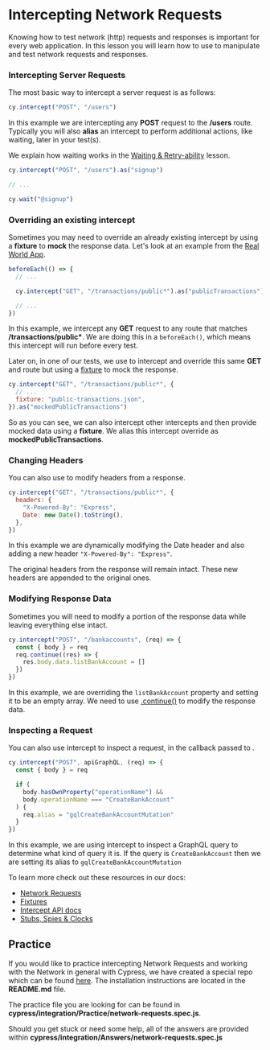# Intercepting Network Requests

Knowing how to test network (http) requests and responses is important for every web application. In this lesson you will learn how to use <apiLink apiName="intercept" displayName="cy.intercept()" /> to manipulate and test network requests and responses.

### Intercepting Server Requests

The most basic way to intercept a server request is as follows:

```js
cy.intercept("POST", "/users")
```

In this example we are intercepting any **POST** request to the **/users** route. Typically you will also **alias** an intercept to perform additional actions, like waiting, later in your test(s).

We explain how waiting works in the [Waiting & Retry-ability](/cypress-fundamentals/waiting-and-retry-ability) lesson.

```js
cy.intercept("POST", "/users").as("signup")

// ...

cy.wait("@signup")
```

### Overriding an existing intercept

Sometimes you may need to override an already existing intercept by using a **fixture** to **mock** the response data. Let's look at an example from the [Real World App](https://github.com/cypress-io/cypress-realworld-app/blob/develop/cypress/tests/ui/transaction-feeds.spec.ts).

```js
beforeEach(() => {
  // ...

  cy.intercept("GET", "/transactions/public*").as("publicTransactions")

  // ...
})
```

In this example, we intercept any **GET** request to any route that matches **/transactions/public\***. We are doing this in a `beforeEach()`, which means this intercept will run before every test.

Later on, in one of our tests, we use <apiLink apiName="intercept" displayName="cy.intercept()" /> to intercept and override this same **GET** and route but using a [fixture](https://docs.cypress.io/guides/guides/network-requests#Fixtures) to mock the response.

```js
cy.intercept("GET", "/transactions/public*", {
  // ...
  fixture: "public-transactions.json",
}).as("mockedPublicTransactions")
```

So as you can see, we can also intercept other intercepts and then provide mocked data using a **fixture**. We alias this intercept override as **mockedPublicTransactions**.

### Changing Headers

You can also use <apiLink apiName="intercept" displayName="cy.intercept()" /> to modify headers from a response.

```js
cy.intercept("GET", "/transactions/public*", {
  headers: {
    "X-Powered-By": "Express",
    Date: new Date().toString(),
  },
})
```

In this example we are dynamically modifying the Date header and also adding a new header `"X-Powered-By": "Express"`.

The original headers from the response will remain intact. These new headers are appended to the original ones.

### Modifying Response Data

Sometimes you will need to modify a portion of the response data while leaving everything else intact.

```js
cy.intercept("POST", "/bankaccounts", (req) => {
  const { body } = req
  req.continue((res) => {
    res.body.data.listBankAccount = []
  })
})
```

In this example, we are overriding the `listBankAccount` property and setting it to be an empty array. We need to use [.continue()](https://docs.cypress.io/api/commands/intercept#Controlling-the-outbound-request-with-req-continue) to modify the response data.

### Inspecting a Request

You can also use intercept to inspect a request, in the callback passed to <apiLink apiName="intercept" displayName="cy.intercept()" />.

```js
cy.intercept("POST", apiGraphQL, (req) => {
  const { body } = req

  if (
    body.hasOwnProperty("operationName") &&
    body.operationName === "CreateBankAccount"
  ) {
    req.alias = "gqlCreateBankAccountMutation"
  }
})
```

In this example, we are using intercept to inspect a GraphQL query to determine what kind of query it is. If the query is `CreateBankAccount` then we are setting its alias to `gqlCreateBankAccountMutation`

To learn more check out these resources in our docs:

- [Network Requests](https://docs.cypress.io/guides/guides/network-requests)
- [Fixtures](https://docs.cypress.io/guides/guides/network-requests#Fixtures)
- [Intercept API docs](https://docs.cypress.io/api/commands/intercept)
- [Stubs, Spies & Clocks](https://docs.cypress.io/guides/guides/stubs-spies-and-clocks)

## Practice

If you would like to practice intercepting Network Requests and working with the Network in general with Cypress, we have created a special repo which can be found [here](https://github.com/cypress-io/cypress-realworld-testing-blog). The installation instructions are located in the **README.md** file.

The practice file you are looking for can be found in **cypress/integration/Practice/network-requests.spec.js**.

Should you get stuck or need some help, all of the answers are provided within **cypress/integration/Answers/network-requests.spec.js**
